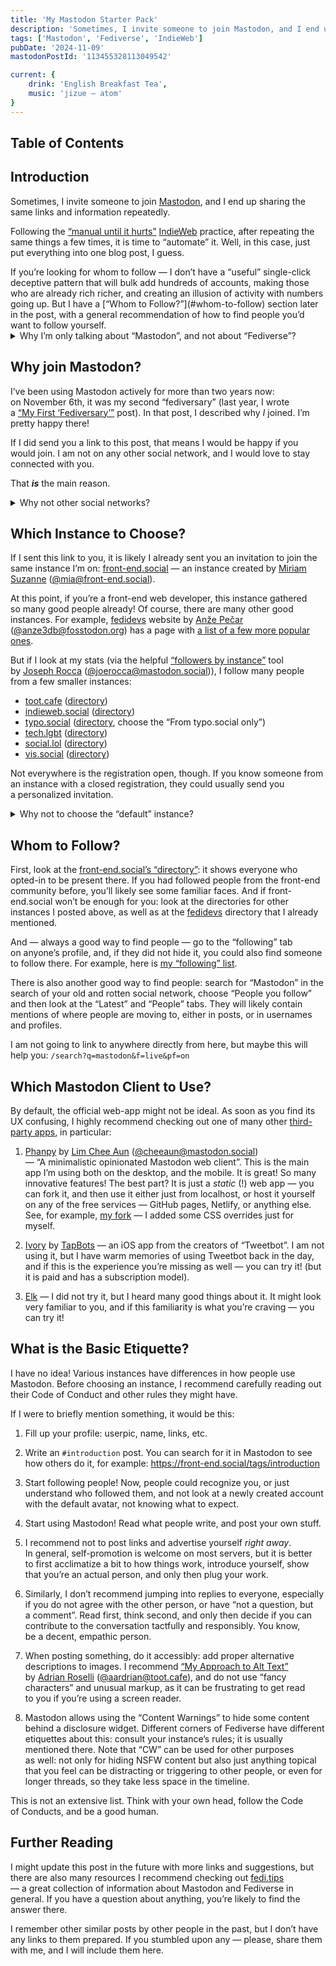```yaml
---
title: 'My Mastodon Starter Pack'
description: 'Sometimes, I invite someone to join Mastodon, and I end up sharing the same links and information repeatedly. Following the “manual until it hurts” IndieWeb practice, after repeating the same things a few times, it is time to “automate” it. Well, in this case, just put everything into one blog post, I guess.'
tags: ['Mastodon', 'Fediverse', 'IndieWeb']
pubDate: '2024-11-09'
mastodonPostId: '113455328113049542'

current: {
	drink: 'English Breakfast Tea',
	music: 'jizue — atom'
}
---
```


## Table of Contents

## Introduction

Sometimes, I invite someone to join [Mastodon](https://joinmastodon.org/), and I end up sharing the same links and information repeatedly.

Following the [“manual until it hurts”](https://indieweb.org/manual_until_it_hurts) [IndieWeb](https://indieweb.org/) practice, after repeating the same things a few times, it is time to “automate” it. Well, in this case, just put everything into one blog post, I guess.

<aside class="warning">
If you’re looking for whom to follow — I don’t have a “useful” single-click deceptive pattern that will bulk add hundreds of accounts, making those who are already rich richer, and creating an illusion of activity with numbers going up. But I have a [“Whom to Follow?”](#whom-to-follow) section later in the post, with a general recommendation of how to find people you’d want to follow yourself.
</aside>

<aside>
	<details>
		<summary>Why I’m only talking about “Mastodon”, and not about “Fediverse”?</summary>

While I have other [Fediverse](https://en.wikipedia.org/wiki/Fediverse) accounts — on [Pixelfed](https://pixelfed.org/) ([@kizu@pixey.org](https://pixey.org/@kizu)) and [BookWyrm](https://joinbookwyrm.com/) ([@kizu@bookrastinating.com](https://bookrastinating.com/@kizu)) — the main account I’m using is on Mastodon ([@kizu@front-end.social](https://front-end.social/@kizu)).

This means that I know much more about it specifically.

	</details>
</aside>

## Why join Mastodon?

I’ve been using Mastodon actively for more than two years now: on November 6th, it was my second “fediversary” (last year, I wrote a [“My First ‘Fediversary’”](/first-fediversary/) post). In that post, I described why _I_ joined. I’m pretty happy there!

If I did send you a link to this post, that means I would be happy if you would join. I am not on any other social network, and I would love to stay connected with you.

That _**is**_ the main reason.

<aside>
	<details>
		<summary>Why not other social networks? </summary>

In short: they’re not decentralized. Even if their _protocol_ is (at least in theory), there is usually a single entity that controls everything, backed by venture capital of questionable origins. I’ve been on the Web for more than 20 years, and I’m tired of services changing owners and going away.

If a single instance goes away, you can always move to another. If something happens with Mastodon itself, the Fediverse is still there.

There is a critical mass of people who care, and while moving servers can sometimes be painful, it _is_ possible, and you can continue following everyone you did before.

	</details>
</aside>


## Which Instance to Choose?

If I sent this link to you, it is likely I already sent you an invitation to join the same instance I’m on: [front-end.social](https://front-end.social/about) — an instance created by [Miriam Suzanne](https://www.miriamsuzanne.com/) ([@mia@front-end.social](https://front-end.social/@mia)).

At this point, if you’re a front-end web developer, this instance gathered so many good people already! Of course, there are many other good instances. For example, [fedidevs](https://fedidevs.com/) website by [Anže Pečar](https://pecar.me/) ([@anze3db@fosstodon.org](https://fosstodon.org/@anze3db)) has a page with [a list of a few more popular ones](https://fedidevs.com/developers-on-mastodon/).

But if I look at my stats (via the helpful [“followers by instance”](https://josephrocca.github.io/public-mastodon-data.js/demos/followers-by-instance.html) tool by [Joseph Rocca](https://github.com/josephrocca) ([@joerocca@mastodon.social](https://mastodon.social/@joerocca))), I follow many people from a few smaller instances:

- [toot.cafe](https://toot.cafe/about) ([directory](https://toot.cafe/directory?local=true&order=active))
- [indieweb.social](https://indieweb.social/about) ([directory](https://indieweb.social/directory?local=true&order=active))
- [typo.social](https://typo.social/about) ([directory](https://typo.social/directory), choose the “From typo.social only”)
- [tech.lgbt](https://tech.lgbt/about) ([directory](https://tech.lgbt/directory?local=true&order=active))
- [social.lol](https://social.lol/about) ([directory](https://social.lol/directory?local=true&order=active))
- [vis.social](https://vis.social/about) ([directory](https://vis.social/directory?local=true&order=active))

Not everywhere is the registration open, though. If you know someone from an instance with a closed registration, they could usually send you a personalized invitation.

<aside>
	<details>
		<summary>Why not to choose the “default” instance?</summary>

If you _really_ don’t want to think, and you don’t have any friends, whose Mastodon accounts you know, you can join the [mastodon.social](https://mastodon.social/about) instance.

However, I strongly recommend you find a smaller home. You will still be able to follow people from other instances — that’s the main point of decentralization — and you’ll have a smaller and neater neighbourhood, with better moderation and people who will more likely share your interests closer to you.

I did also omit some other larger instances like [hachyderm.io](https://hachyderm.io/about) and [fosstodon.org](https://fosstodon.org/about), as, in my opinion, they are already _too big_.

	</details>
</aside>


## Whom to Follow?

First, look at the [front-end.social’s “directory”](https://front-end.social/directory?order=active&local=true): it shows everyone who opted-in to be present there. If you had followed people from the front-end community before, you’ll likely see some familiar faces. And if front-end.social won’t be enough for you: look at the directories for other instances I posted above, as well as at the [fedidevs](https://fedidevs.com/) directory that I already mentioned.

And — always a good way to find people — go to the “following” tab on anyone’s profile, and, if they did not hide it, you could also find someone to follow there. For example, here is [my “following” list](https://front-end.social/@kizu/following).

<aside>
There is also another good way to find people: search for “Mastodon” in the search of your old and rotten social network, choose “People you follow” and then look at the “Latest” and “People” tabs. They will likely contain mentions of where people are moving to, either in posts, or in usernames and profiles.

I am not going to link to anywhere directly from here, but maybe this will help you: `/search?q=mastodon&f=live&pf=on`
</aside>


## Which Mastodon Client to Use?

By default, the official web-app might not be ideal. As soon as you find its UX confusing, I highly recommend checking out one of many other [third-party apps](https://joinmastodon.org/apps#:~:text=Browse-,third%2Dparty%20apps,-All), in particular:

1. [Phanpy](https://phanpy.social/) by [Lim Chee Aun](https://cheeaun.com/) ([@cheeaun@mastodon.social](https://mastodon.social/@cheeaun)) — “A minimalistic opinionated Mastodon web client”. This is the main app I’m using both on the desktop, and the mobile. It is great! So many innovative features! The best part? It is just a _static_ (!) web app — you can fork it, and then use it either just from localhost, or host it yourself on any of the free services — GitHub pages, Netlify, or anything else. See, for example, [my fork](https://phanpy.kizu.dev/) — I added some CSS overrides just for myself.

2. [Ivory](https://tapbots.com/ivory/) by [TapBots](https://tapbots.com/) — an iOS app from the creators of “Tweetbot”. I am not using it, but I have warm memories of using Tweetbot back in the day, and if this is the experience you’re missing as well — you can try it! (but it is paid and has a subscription model).

3. [Elk](https://elk.zone/) — I did not try it, but I heard many good things about it. It might look very familiar to you, and if this familiarity is what you’re craving — you can try it!


## What is the Basic Etiquette?

I have no idea! Various instances have differences in how people use Mastodon. Before choosing an instance, I recommend carefully reading out their Code of Conduct and other rules they might have.

If I were to briefly mention something, it would be this:

1. Fill up your profile: userpic, name, links, etc.

2. Write an `#introduction` post. You can search for it in Mastodon to see how others do it, for example: https://front-end.social/tags/introduction

3. Start following people! Now, people could recognize you, or just understand who followed them, and not look at a newly created account with the default avatar, not knowing what to expect.

4. Start using Mastodon! Read what people write, and post your own stuff.

5. I recommend not to post links and advertise yourself _right away_. In general, self-promotion is welcome on most servers, but it is better to first acclimatize a bit to how things work, introduce yourself, show that you’re an actual person, and only then plug your work.

6. Similarly, I don’t recommend jumping into replies to everyone, especially if you do not agree with the other person, or have “not a question, but a comment”. Read first, think second, and only then decide if you can contribute to the conversation tactfully and responsibly. You know, be a decent, empathic person.

7. When posting something, do it accessibly: add proper alternative descriptions to images. I recommend [“My Approach to Alt Text”](https://adrianroselli.com/2024/05/my-approach-to-alt-text.html) by [Adrian Roselli](https://adrianroselli.com/) ([@aardrian@toot.cafe](https://toot.cafe/@aardrian)), and do not use “fancy characters” and unusual markup, as it can be frustrating to get read to you if you’re using a screen reader.

8. Mastodon allows using the “Content Warnings” to hide some content behind a disclosure widget. Different corners of Fediverse have different etiquettes about this: consult your instance’s rules; it is usually mentioned there. Note that “CW” can be used for other purposes as well: not only for hiding NSFW content but also just anything topical that you feel can be distracting or triggering to other people, or even for longer threads, so they take less space in the timeline.

This is not an extensive list. Think with your own head, follow the Code of Conducts, and be a good human.


## Further Reading

I might update this post in the future with more links and suggestions, but there are also many resources I recommend checking out [fedi.tips](https://fedi.tips/) — a great collection of information about Mastodon and Fediverse in general. If you have a question about anything, you’re likely to find the answer there.

I remember other similar posts by other people in the past, but I don’t have any links to them prepared. If you stumbled upon any — please, share them with me, and I will include them here.
